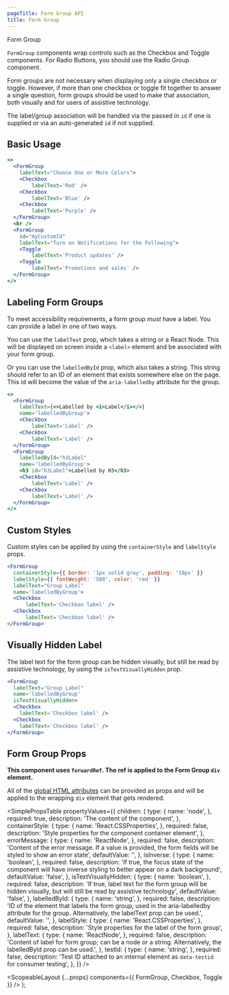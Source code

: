 ```yaml
---
pageTitle: Form Group API
title: Form Group
---
```



<DocsHeading type="api">Form Group</DocsHeading>

`FormGroup` components wrap controls such as the <Link to="/api/checkbox">Checkbox</Link> and <Link to="/api/toggle">Toggle</Link> components.
For <Link to="/api/radio">Radio Buttons</Link>, you should use the <Link to="/api/radio/#labeling_radio%20groups">Radio Group</Link> component.

Form groups are not necessary when displaying only a single checkbox or toggle. However, if more than one checkbox or toggle fit together to answer a single question,
form groups should be used to make that association, both visually and for users of assistive technology.

The label/group association will be handled via the passed in `id` if one is supplied or via an auto-generated `id` if not supplied.

## Basic Usage

```.jsx
<>
  <FormGroup
    labelText="Choose One or More Colors">
    <Checkbox
        labelText='Red' />
    <Checkbox
        labelText='Blue' />
    <Checkbox
        labelText='Purple' />
  </FormGroup>
  <br />
  <FormGroup
    id="myCustomId"
    labelText="Turn on Notifications for the Following">
    <Toggle
        labelText='Product updates' />
    <Toggle
        labelText='Promotions and sales' />
  </FormGroup>
</>
```

## Labeling Form Groups

To meet accessibility requirements, a form group _must_ have a label. You can provide a label in one of two ways.

You can use the `labelText` prop, which takes a string or a React Node. This will be displayed on screen inside a `<label>` element and be associated with your form group.

Or you can use the `labelledById` prop, which also takes a string. This string should refer to an ID of an element that exists somewhere else on the page.
This id will become the value of the `aria-labelledby` attribute for the group.

```.jsx
<>
  <FormGroup
    labelText={<>Labelled by <i>Label</i></>}
    name='labelledByGroup'>
    <Checkbox
        labelText='Label' />
    <Checkbox
        labelText='Label' />
  </FormGroup>
  <FormGroup
    labelledById="h3Label"
    name='labelledByGroup'>
    <h3 id="h3Label">Labelled by H3</h3>
    <Checkbox
        labelText='Label' />
    <Checkbox
        labelText='Label' />
  </FormGroup>
</>
```

## Custom Styles

Custom styles can be applied by using the `containerStyle` and `labelStyle` props.

```.jsx
<FormGroup
  containerStyle={{ border: '1px solid gray', padding: '10px' }}
  labelStyle={{ fontWeight: '500', color: 'red' }}
  labelText="Group Label"
  name='labelledByGroup'>
  <Checkbox
      labelText='Checkbox label' />
  <Checkbox
      labelText='Checkbox label' />
</FormGroup>
```

## Visually Hidden Label

The label text for the form group can be hidden visually, but still be read by assistive technology, by using the `isTextVisuallyHidden` prop.

```.jsx
<FormGroup
  labelText="Group Label"
  name='labelledByGroup'
  isTextVisuallyHidden>
  <Checkbox
    labelText='Checkbox label' />
  <Checkbox
    labelText='Checkbox label' />
</FormGroup>
```

## Form Group Props

**This component uses `forwardRef`. The ref is applied to the Form Group `div` element.**

All of the [global HTML attributes](https://developer.mozilla.org/en-US/docs/Web/HTML/Global_attributes) can be provided as props and will be applied to the wrapping `div` element that gets rendered.

<SimplePropsTable
  propertyValues={{
    children: {
      type: {
        name: 'node',
      },
      required: true,
      description: 'The content of the component',
    },
    containerStyle: {
      type: {
        name: 'React.CSSProperties',
      },
      required: false,
      description: 'Style properties for the component container element',
    },
    errorMessage: {
      type: {
        name: 'ReactNode',
      },
      required: false,
      description:
        'Content of the error message.  If a value is provided, the form fields will be styled to show an error state',
      defaultValue: '',
    },
    isInverse: {
      type: {
        name: 'boolean',
      },
      required: false,
      description:
        'If true, the focus state of the component will have inverse styling to better appear on a dark background',
      defaultValue: 'false',
    },
    isTextVisuallyHidden: {
      type: {
        name: 'boolean',
      },
      required: false,
      description:
        'If true, label text for the form group will be hidden visually, but will still be read by assistive technology',
      defaultValue: 'false',
    },
    labelledById: {
      type: {
        name: 'string',
      },
      required: false,
      description:
        'ID of the element that labels the form group, used in the aria-labelledby attribute for the group. Alternatively, the labelText prop can be used.',
      defaultValue: '',
    },
    labelStyle: {
      type: {
        name: 'React.CSSProperties',
      },
      required: false,
      description: 'Style properties for the label of the form group',
    },
    labelText: {
      type: {
        name: 'ReactNode',
      },
      required: false,
      description:
        'Content of label for form group; can be a node or a string. Alternatively, the labelledById prop can be used.',
    },
    testId: {
      type: {
        name: 'string',
      },
      required: false,
      description:
        'Test ID attached to an internal element as `data-testid` for consumer testing',
    },
  }}
/>

  <ScopeableLayout {...props} components={{ FormGroup, Checkbox, Toggle }} />
);
